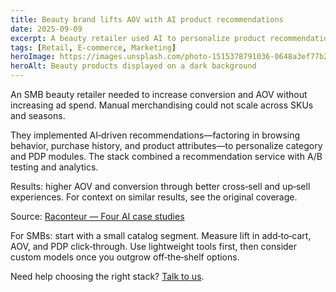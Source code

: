 ```yaml
---
title: Beauty brand lifts AOV with AI product recommendations
date: 2025-09-09
excerpt: A beauty retailer used AI to personalize product recommendations, improving conversion rates and average order value.
tags: [Retail, E‑commerce, Marketing]
heroImage: https://images.unsplash.com/photo-1515378791036-0648a3ef77b2?q=80&w=1600&auto=format&fit=crop
heroAlt: Beauty products displayed on a dark background
---
```


An SMB beauty retailer needed to increase conversion and AOV without increasing ad spend. Manual merchandising could not scale across SKUs and seasons.

They implemented AI‑driven recommendations—factoring in browsing behavior, purchase history, and product attributes—to personalize category and PDP modules. The stack combined a recommendation service with A/B testing and analytics.

Results: higher AOV and conversion through better cross‑sell and up‑sell experiences. For context on similar results, see the original coverage.

Source: [Raconteur — Four AI case studies](https://www.raconteur.net/technology/four-ai-case-studies#:~:text=Personalising%20product%20recommendations%20with%20FC,Beauty)

For SMBs: start with a small catalog segment. Measure lift in add‑to‑cart, AOV, and PDP click‑through. Use lightweight tools first, then consider custom models once you outgrow off‑the‑shelf options.

Need help choosing the right stack? [Talk to us](/services).
